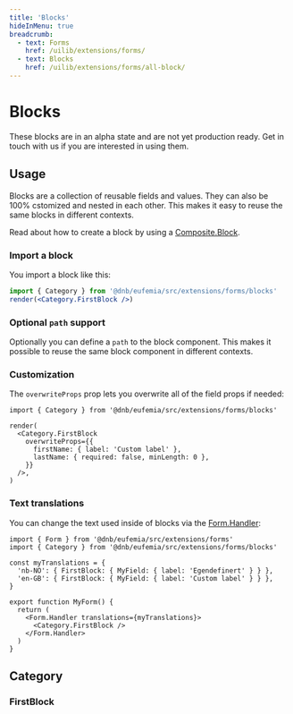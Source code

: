 ```yaml
---
title: 'Blocks'
hideInMenu: true
breadcrumb:
  - text: Forms
    href: /uilib/extensions/forms/
  - text: Blocks
    href: /uilib/extensions/forms/all-block/
---
```



# Blocks

These blocks are in an alpha state and are not yet production ready. Get in touch with us if you are interested in using them.

## Usage

Blocks are a collection of reusable fields and values. They can also be 100% cstomized and nested in each other. This makes it easy to reuse the same blocks in different contexts.

Read about how to create a block by using a [Composite.Block](/uilib/extensions/forms/Composite/Block/).

### Import a block

You import a block like this:

```jsx
import { Category } from '@dnb/eufemia/src/extensions/forms/blocks'
render(<Category.FirstBlock />)
```

### Optional `path` support

Optionally you can define a `path` to the block component. This makes it possible to reuse the same block component in different contexts.

### Customization

The `overwriteProps` prop lets you overwrite all of the field props if needed:

```tsx
import { Category } from '@dnb/eufemia/src/extensions/forms/blocks'

render(
  <Category.FirstBlock
    overwriteProps={{
      firstName: { label: 'Custom label' },
      lastName: { required: false, minLength: 0 },
    }}
  />,
)
```

### Text translations

You can change the text used inside of blocks via the [Form.Handler](/uilib/extensions/forms/Form/Handler/):

```tsx
import { Form } from '@dnb/eufemia/src/extensions/forms'
import { Category } from '@dnb/eufemia/src/extensions/forms/blocks'

const myTranslations = {
  'nb-NO': { FirstBlock: { MyField: { label: 'Egendefinert' } } },
  'en-GB': { FirstBlock: { MyField: { label: 'Custom label' } } },
}

export function MyForm() {
  return (
    <Form.Handler translations={myTranslations}>
      <Category.FirstBlock />
    </Form.Handler>
  )
}
```

## Category

### FirstBlock

<FirstBlock />

<br />
